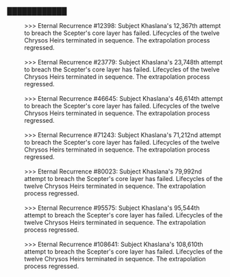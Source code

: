 ===████████████===
:>>> Eternal Recurrence #12398: Subject Khaslana's 12,367th attempt to breach the Scepter's core layer has failed. Lifecycles of the twelve Chrysos Heirs terminated in sequence. The extrapolation process regressed.
:<br />>>> Eternal Recurrence #23779: Subject Khaslana's 23,748th attempt to breach the Scepter's core layer has failed. Lifecycles of the twelve Chrysos Heirs terminated in sequence. The extrapolation process regressed.
:<br />>>> Eternal Recurrence #46645: Subject Khaslana's 46,614th attempt to breach the Scepter's core layer has failed. Lifecycles of the twelve Chrysos Heirs terminated in sequence. The extrapolation process regressed.
:<br />>>> Eternal Recurrence #71243: Subject Khaslana's 71,212nd attempt to breach the Scepter's core layer has failed. Lifecycles of the twelve Chrysos Heirs terminated in sequence. The extrapolation process regressed.
:<br />>>> Eternal Recurrence #80023: Subject Khaslana's 79,992nd attempt to breach the Scepter's core layer has failed. Lifecycles of the twelve Chrysos Heirs terminated in sequence. The extrapolation process regressed.
:<br />>>> Eternal Recurrence #95575: Subject Khaslana's 95,544th attempt to breach the Scepter's core layer has failed. Lifecycles of the twelve Chrysos Heirs terminated in sequence. The extrapolation process regressed.
:<br />>>> Eternal Recurrence #108641: Subject Khaslana's 108,610th attempt to breach the Scepter's core layer has failed. Lifecycles of the twelve Chrysos Heirs terminated in sequence. The extrapolation process regressed.
